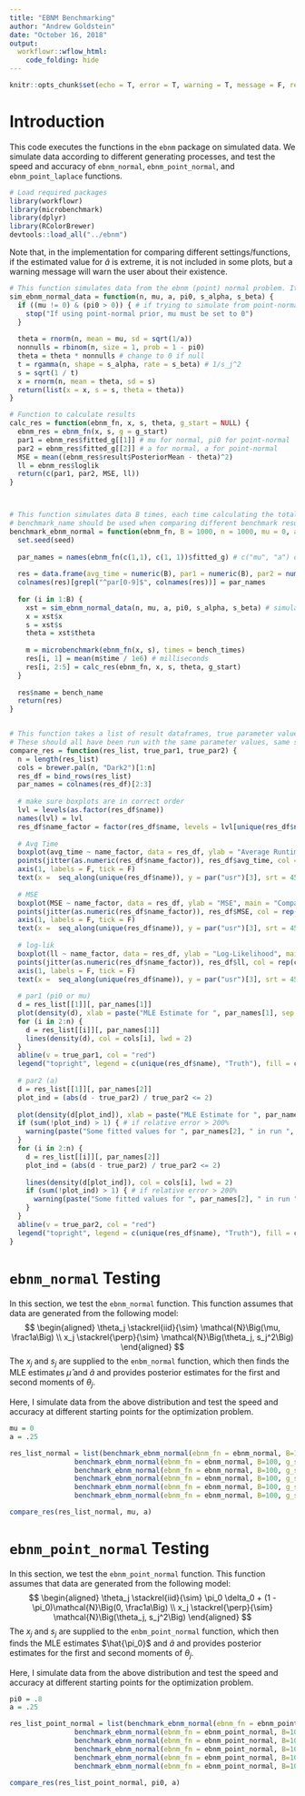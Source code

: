 ```yaml
---
title: "EBNM Benchmarking"
author: "Andrew Goldstein"
date: "October 16, 2018"
output:
  workflowr::wflow_html:
    code_folding: hide
---
```


```r
knitr::opts_chunk$set(echo = T, error = T, warning = T, message = F, results = 'asis', fig.align = 'center')
```

# Introduction
This code executes the functions in the `ebnm` package on simulated data. We simulate data according to different generating processes, and test the speed and accuracy of `ebnm_normal`, `ebnm_point_normal`, and `ebnm_point_laplace` functions.

```r
# Load required packages
library(workflowr)
library(microbenchmark)
library(dplyr)
library(RColorBrewer)
devtools::load_all("../ebnm")
```

Note that, in the implementation for comparing different settings/functions, if the estimated value for $\hat{a}$ is extreme, it is not included in some plots, but a warning message will warn the user about their existence.
```r
# This function simulates data from the ebnm (point) normal problem. It generates 1/s_j^2 randomly from a Gamma(s_alpha, s_beta) distribution
sim_ebnm_normal_data = function(n, mu, a, pi0, s_alpha, s_beta) {
  if ((mu != 0) & (pi0 > 0)) { # if trying to simulate from point-normal w/ mu != 0
    stop("If using point-normal prior, mu must be set to 0")
  }
  
  theta = rnorm(n, mean = mu, sd = sqrt(1/a))
  nonnulls = rbinom(n, size = 1, prob = 1 - pi0)
  theta = theta * nonnulls # change to 0 if null
  t = rgamma(n, shape = s_alpha, rate = s_beta) # 1/s_j^2
  s = sqrt(1 / t)
  x = rnorm(n, mean = theta, sd = s)
  return(list(x = x, s = s, theta = theta))
}

# Function to calculate results
calc_res = function(ebnm_fn, x, s, theta, g_start = NULL) {
  ebnm_res = ebnm_fn(x, s, g = g_start)
  par1 = ebnm_res$fitted_g[[1]] # mu for normal, pi0 for point-normal
  par2 = ebnm_res$fitted_g[[2]] # a for normal, a for point-normal
  MSE = mean((ebnm_res$result$PosteriorMean - theta)^2)
  ll = ebnm_res$loglik
  return(c(par1, par2, MSE, ll))
}



# This function simulates data B times, each time calculating the total computation time, the estimated values for mu and a, the MSE of the posterior mean in trying to recover theta, and the loglikelihood. Different starting values can be manually specified
# benchmark_name should be used when comparing different benchmark results
benchmark_ebnm_normal = function(ebnm_fn, B = 1000, n = 1000, mu = 0, a = .25, pi0 = 0, s_alpha = 2, s_beta = 20, g_start = NULL, bench_times = 5, bench_name = "", seed = 1138) {
  set.seed(seed)
  
  par_names = names(ebnm_fn(c(1,1), c(1, 1))$fitted_g) # c("mu", "a") or c("pi0", "a")
  
  res = data.frame(avg_time = numeric(B), par1 = numeric(B), par2 = numeric(B), MSE = numeric(B), ll = numeric(B))
  colnames(res)[grepl("^par[0-9]$", colnames(res))] = par_names
  
  for (i in 1:B) {
    xst = sim_ebnm_normal_data(n, mu, a, pi0, s_alpha, s_beta) # simulate data
    x = xst$x
    s = xst$s
    theta = xst$theta
    
    m = microbenchmark(ebnm_fn(x, s), times = bench_times)
    res[i, 1] = mean(m$time / 1e6) # milliseconds
    res[i, 2:5] = calc_res(ebnm_fn, x, s, theta, g_start)
  }
  
  res$name = bench_name
  return(res)
}


# This function takes a list of result dataframes, true parameter values. It plots comparisons of the different runs
# These should all have been run with the same parameter values, same seed, etc for consistency
compare_res = function(res_list, true_par1, true_par2) {
  n = length(res_list)
  cols = brewer.pal(n, "Dark2")[1:n]
  res_df = bind_rows(res_list)
  par_names = colnames(res_df)[2:3]
  
  # make sure boxplots are in correct order
  lvl = levels(as.factor(res_df$name))
  names(lvl) = lvl
  res_df$name_factor = factor(res_df$name, levels = lvl[unique(res_df$name)])
  
  # Avg Time
  boxplot(avg_time ~ name_factor, data = res_df, ylab = "Average Runtime (milliseconds)", main = "Comparison of Average Runtimes", xaxt = "n", xlab = "", outlne = F)
  points(jitter(as.numeric(res_df$name_factor)), res_df$avg_time, col = rep(cols, times = sapply(res_list, nrow)))
  axis(1, labels = F, tick = F)
  text(x =  seq_along(unique(res_df$name)), y = par("usr")[3], srt = 45, adj = 1, labels = unique(res_df$name), xpd = T)
  
  # MSE
  boxplot(MSE ~ name_factor, data = res_df, ylab = "MSE", main = "Comparison of MSEs", xaxt = "n", xlab = "", outlne = F)
  points(jitter(as.numeric(res_df$name_factor)), res_df$MSE, col = rep(cols, times = sapply(res_list, nrow)))
  axis(1, labels = F, tick = F)
  text(x =  seq_along(unique(res_df$name)), y = par("usr")[3], srt = 45, adj = 1, labels = unique(res_df$name), xpd = T)
  
  # log-lik
  boxplot(ll ~ name_factor, data = res_df, ylab = "Log-Likelihood", main = "Comparison of Log-Likelihoods", xaxt = "n", xlab = "", outlne = F)
  points(jitter(as.numeric(res_df$name_factor)), res_df$ll, col = rep(cols, times = sapply(res_list, nrow)))
  axis(1, labels = F, tick = F)
  text(x =  seq_along(unique(res_df$name)), y = par("usr")[3], srt = 45, adj = 1, labels = unique(res_df$name), xpd = T)
  
  # par1 (pi0 or mu)
  d = res_list[[1]][, par_names[1]]
  plot(density(d), xlab = paste("MLE Estimate for ", par_names[1], sep = ""), main = paste("Density of Estimates for ", par_names[1], sep = ""), col = cols[1], ylim = c(0, 1.1 * max(density(d)$y)), lwd = 2)
  for (i in 2:n) {
    d = res_list[[i]][, par_names[1]]
    lines(density(d), col = cols[i], lwd = 2)
  }
  abline(v = true_par1, col = "red")
  legend("topright", legend = c(unique(res_df$name), "Truth"), fill = c(cols, "red"), bty = "n")
  
  # par2 (a)
  d = res_list[[1]][, par_names[2]]
  plot_ind = (abs(d - true_par2) / true_par2 <= 2)
  
  plot(density(d[plot_ind]), xlab = paste("MLE Estimate for ", par_names[2], sep = ""), main = paste("Density of Estimates for ", par_names[2], sep = ""), col = cols[1], ylim = c(0, 1.1 * max(density(d[plot_ind])$y)), lwd = 2)
  if (sum(!plot_ind) > 1) { # if relative error > 200%
    warning(paste("Some fitted values for ", par_names[2], " in run ", unique(res_list[[1]]$name), " were very far from the true value. These should be inspected more closely", sep = ""))
  }
  for (i in 2:n) {
    d = res_list[[i]][, par_names[2]]
    plot_ind = (abs(d - true_par2) / true_par2 <= 2)
    
    lines(density(d[plot_ind]), col = cols[i], lwd = 2)
    if (sum(!plot_ind) > 1) { # if relative error > 200%
      warning(paste("Some fitted values for ", par_names[2], " in run ", unique(res_list[[i]]$name), " were very far from the true value. These should be inspected more closely", sep = ""))
    }
  }
  abline(v = true_par2, col = "red")
  legend("topright", legend = c(unique(res_df$name), "Truth"), fill = c(cols, "red"), bty = "n")
}
```


# `ebnm_normal` Testing
In this section, we test the `ebnm_normal` function. This function assumes that data are generated from the following model:
$$
\begin{aligned}
\theta_j \stackrel{iid}{\sim} \mathcal{N}\Big(\mu, \frac1a\Big) \\
x_j \stackrel{\perp}{\sim} \mathcal{N}\Big(\theta_j, s_j^2\Big)
\end{aligned}
$$
The $x_j$ and $s_j$ are supplied to the `enbm_normal` function, which then finds the MLE estimates $\hat{\mu}$ and $\hat{a}$ and provides posterior estimates for the first and second moments of $\theta_j$.

Here, I simulate data from the above distribution and test the speed and accuracy at different starting points for the optimization problem. 
```r
mu = 0
a = .25

res_list_normal = list(benchmark_ebnm_normal(ebnm_fn = ebnm_normal, B=100, bench_name = "Default Start", mu = mu, a = a), 
                benchmark_ebnm_normal(ebnm_fn = ebnm_normal, B=100, g_start = list(mu = mu, a = a), bench_name = "(mu, a) Start", mu = mu, a = a),
                benchmark_ebnm_normal(ebnm_fn = ebnm_normal, B=100, g_start = list(mu = 1, a = 1), bench_name = "(1, 1) Start", mu = mu, a = a), 
                benchmark_ebnm_normal(ebnm_fn = ebnm_normal, B=100, g_start = list(mu = -1, a = 1), bench_name = "(-1, 1) Start", mu = mu, a = a), 
                benchmark_ebnm_normal(ebnm_fn = ebnm_normal, B=100, g_start = list(mu = 100, a = a), bench_name = "(100, a) Start", mu = mu, a = a), 
                benchmark_ebnm_normal(ebnm_fn = ebnm_normal, B=100, g_start = list(mu = 0, a = 100), bench_name = "(mu, 100) Start", mu = mu, a = a))

compare_res(res_list_normal, mu, a)
```


# `ebnm_point_normal` Testing
In this section, we test the `ebnm_point_normal` function. This function assumes that data are generated from the following model:
$$
\begin{aligned}
\theta_j \stackrel{iid}{\sim} \pi_0 \delta_0 + (1 - \pi_0)\mathcal{N}\Big(0, \frac1a\Big) \\
x_j \stackrel{\perp}{\sim} \mathcal{N}\Big(\theta_j, s_j^2\Big)
\end{aligned}
$$
The $x_j$ and $s_j$ are supplied to the `enbm_point_normal` function, which then finds the MLE estimates $\hat{\pi_0}$ and $\hat{a}$ and provides posterior estimates for the first and second moments of $\theta_j$.

Here, I simulate data from the above distribution and test the speed and accuracy at different starting points for the optimization problem. 
```r
pi0 = .8
a = .25

res_list_point_normal = list(benchmark_ebnm_normal(ebnm_fn = ebnm_point_normal, B=100, bench_name = "Default Start", pi0 = pi0, a = a), 
                benchmark_ebnm_normal(ebnm_fn = ebnm_point_normal, B=100, g_start = list(pi0 = pi0, a = a), bench_name = "(pi0, a) Start", pi0 = pi0, a = a),
                benchmark_ebnm_normal(ebnm_fn = ebnm_point_normal, B=100, g_start = list(pi0 = 1, a = a), bench_name = "(1, a) Start", pi0 = pi0, a = a), 
                benchmark_ebnm_normal(ebnm_fn = ebnm_point_normal, B=100, g_start = list(pi0 = 0, a = a), bench_name = "(0, a) Start", pi0 = pi0, a = a), 
                benchmark_ebnm_normal(ebnm_fn = ebnm_point_normal, B=100, g_start = list(pi0 = pi0, a = 1e-5), bench_name = "(pi0, 1e-5) Start", pi0 = pi0, a = a), 
                benchmark_ebnm_normal(ebnm_fn = ebnm_point_normal, B=100, g_start = list(pi0 = pi0, a = 50), bench_name = "(pi0, 50) Start", pi0 = pi0, a = a))

compare_res(res_list_point_normal, pi0, a)
```
